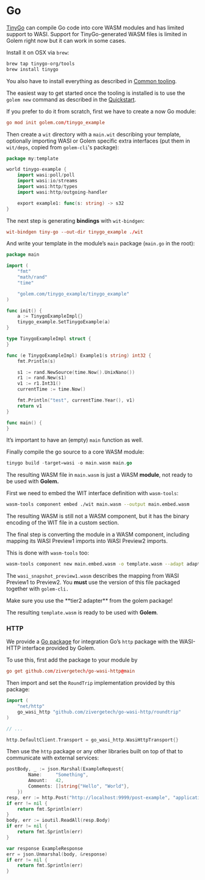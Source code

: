 
# Go

[TinyGo](https://tinygo.org) can compile Go code into core WASM modules and has limited support to WASI. Support for TinyGo-generated WASM files is limited in Golem right now but it can work in some cases.

Install it on OSX via `brew`:

```bash
brew tap tinygo-org/tools
brew install tinygo
```

You also have to install everything as described in [Common tooling](/docs/building-templates/common-tooling).

The easiest way to get started once the tooling is installed is to use the `golem new` command as described in the [Quickstart](/docs/getting-started/quickstart).

If you prefer to do it from scratch, first we have to create a now Go module:

```toml
go mod init golem.com/tinygo_example
```

Then create a `wit` directory with a `main.wit` describing your template, optionally importing WASI or Golem specific extra interfaces (put them in `wit/deps`, copied from `golem-cli`'s package):

```go
package my:template

world tinygo-example {
    import wasi:poll/poll
    import wasi:io/streams
    import wasi:http/types
    import wasi:http/outgoing-handler

    export example1: func(s: string) -> s32
}
```

The next step is generating **bindings** with `wit-bindgen`:

```toml
wit-bindgen tiny-go --out-dir tinygo_example ./wit
```

And write your template in the module’s `main` package (`main.go` in the root):

```go
package main

import (
	"fmt"
	"math/rand"
	"time"

	"golem.com/tinygo_example/tinygo_example"
)

func init() {
	a := TinygoExampleImpl{}
	tinygo_example.SetTinygoExample(a)
}

type TinygoExampleImpl struct {
}

func (e TinygoExampleImpl) Example1(s string) int32 {
	fmt.Println(s)

	s1 := rand.NewSource(time.Now().UnixNano())
	r1 := rand.New(s1)
	v1 := r1.Int31()
	currentTime := time.Now()

	fmt.Println("test", currentTime.Year(), v1)
	return v1
}

func main() {
}
```

It’s important to have an (empty) `main` function as well.

Finally compile the go source to a core WASM module:

```go
tinygo build -target=wasi -o main.wasm main.go
```

The resulting WASM file in `main.wasm` is just a WASM **module**, not ready to be used with **Golem.**

First we need to embed the WIT interface definition with `wasm-tools`:

```bash
wasm-tools component embed ./wit main.wasm --output main.embed.wasm
```

The resulting WASM is still not a WASM component, but it has the binary encoding of the WIT file in a custom section.

The final step is converting the module in a WASM component, including mapping its WASI Preview1 imports into WASI Preview2 imports.

This is done with `wasm-tools` too:

```bash
wasm-tools component new main.embed.wasm -o template.wasm --adapt adapters/tier2/wasi_snapshot_preview1.wasm
```

The `wasi_snapshot_preview1.wasm` describes the mapping from WASI Preview1 to Preview2. You **must** use the version of this file packaged together with `golem-cli.`

<Callout>
Make sure you use the **tier2 adapter** from the golem package!

</Callout>

The resulting `template.wasm` is ready to be used with **Golem**.

### HTTP

We provide a [Go package](https://github.com/zivergetech/go-wasi-http/) for integration Go’s `http` package with the WASI-HTTP interface provided by Golem.

To use this, first add the package to your module by

```toml
go get github.com/zivergetech/go-wasi-http@main
```

Then import and set the `RoundTrip` implementation provided by this package:

```go
import (
	"net/http"
	go_wasi_http "github.com/zivergetech/go-wasi-http/roundtrip"
)

// ...

http.DefaultClient.Transport = go_wasi_http.WasiHttpTransport{}
```

Then use the `http` package or any other libraries built on top of that to communicate with external services:

```go
postBody, _ := json.Marshal(ExampleRequest{
		Name:     "Something",
		Amount:   42,
		Comments: []string{"Hello", "World"},
	})
resp, err := http.Post("http://localhost:9999/post-example", "application/json", bytes.NewBuffer(postBody))
if err != nil {
	return fmt.Sprintln(err)
}
body, err := ioutil.ReadAll(resp.Body)
if err != nil {
	return fmt.Sprintln(err)
}

var response ExampleResponse
err = json.Unmarshal(body, &response)
if err != nil {
	return fmt.Sprintln(err)
}
```
